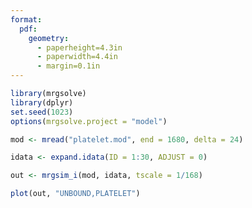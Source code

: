 ```yaml
---
format: 
  pdf: 
    geometry: 
      - paperheight=4.3in
      - paperwidth=4.4in 
      - margin=0.1in
---
```


```r
library(mrgsolve)
library(dplyr)
set.seed(1023)
options(mrgsolve.project = "model")
```

```r
mod <- mread("platelet.mod", end = 1680, delta = 24)

idata <- expand.idata(ID = 1:30, ADJUST = 0)

out <- mrgsim_i(mod, idata, tscale = 1/168)
```

```r
plot(out, "UNBOUND,PLATELET")
```
